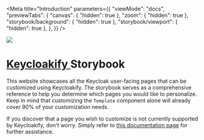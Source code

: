 
<Meta
    title="Introduction" 
    parameters={{
        "viewMode": "docs",
        "previewTabs": {
            "canvas": { "hidden": true },
            "zoom": { "hidden": true },
            "storybook/background": { "hidden": true },
            "storybook/viewport": { "hidden": true },
        },
    }}
/>

<div style={{ "margin": "0 auto", "maxWidth": "700px", "textAlign": "center" }}>
<img src="preview.png" />
<h1><a href="#">Keycloakify </a> Storybook</h1>

<p>
This website showcases all the Keycloak user-facing pages that can be customized using Keycloakify.
The storybook serves as a comprehensive reference to help you determine which pages you would like to personalize.
Keep in mind that customizing the <code>Template</code> component alone will already cover 90% of your customization needs.
</p>

<p>
If you discover that a page you wish to customize is not currently supported by Keycloakify, don't worry. 
Simply refer to <a href="https://docs.keycloakify.dev/limitations#i-have-established-that-a-page-that-i-need-isnt-supported-out-of-the-box-by-keycloakify-now-what">this documentation page</a> for further assistance.
</p>


</div>
